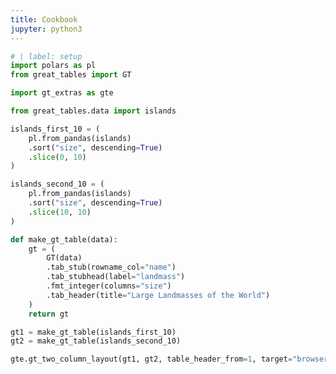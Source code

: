 ```yaml
---
title: Cookbook
jupyter: python3
---
```


```python
# | label: setup
import polars as pl
from great_tables import GT

import gt_extras as gte
```



```python
from great_tables.data import islands

islands_first_10 = (
    pl.from_pandas(islands)
    .sort("size", descending=True)
    .slice(0, 10)
)

islands_second_10 = (
    pl.from_pandas(islands)
    .sort("size", descending=True)
    .slice(10, 10)
)

def make_gt_table(data):
    gt = (
        GT(data)
        .tab_stub(rowname_col="name")
        .tab_stubhead(label="landmass")
        .fmt_integer(columns="size")
        .tab_header(title="Large Landmasses of the World")
    )
    return gt

gt1 = make_gt_table(islands_first_10)
gt2 = make_gt_table(islands_second_10)

gte.gt_two_column_layout(gt1, gt2, table_header_from=1, target="browser")



```
